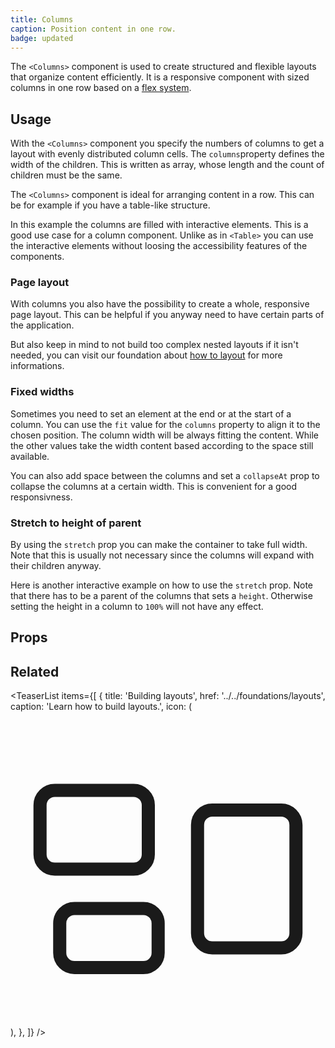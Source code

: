 ```yaml
---
title: Columns
caption: Position content in one row.
badge: updated
---
```


The `<Columns>` component is used to create structured and flexible layouts that organize content efficiently. It is a responsive component with sized columns in one row based on a [flex system](https://developer.mozilla.org/en-US/docs/Learn/CSS/CSS_layout/Flexbox).

## Usage

With the `<Columns>` component you specify the numbers of columns to get a layout with evenly distributed column cells. The `columns`property defines the width of the children. This is written as array, whose length and the count of children must be the same.

The `<Columns>` component is ideal for arranging content in a row. This can be for example if you have a table-like structure.

In this example the columns are filled with interactive elements. This is a good use case for a column component. Unlike as in `<Table>` you can use the interactive elements without loosing the accessibility features of the components.

<ComponentDemo file="./table-layout-columns.demo.tsx" />

### Page layout

With columns you also have the possibility to create a whole, responsive page layout. This can be helpful if you anyway need to have certain parts of the application.

But also keep in mind to not build too complex nested layouts if it isn't needed, you can visit our foundation about [how to layout](/foundations/layouts) for more informations.

<ComponentDemo file="./layout-columns.demo.tsx" />

### Fixed widths

Sometimes you need to set an element at the end or at the start of a column. You can use the `fit` value for the `columns` property to align it to the chosen position. The column width will be always fitting the content. While the other values take the width content based according to the space still available.

<ComponentDemo file="./fit-width-columns.demo.tsx" />

You can also add space between the columns and set a `collapseAt` prop to collapse the columns at a certain width. This is convenient for a good responsivness.

### Stretch to height of parent

By using the `stretch` prop you can make the container to take full width. Note that this is usually not necessary since the columns will expand with their children anyway.

<ComponentDemo file="./stretch-columns.demo.tsx" />

Here is another interactive example on how to use the `stretch` prop. Note that there has to be a parent of the columns that sets a `height`. Otherwise setting the height in a column to `100%` will not have any effect.

<ComponentDemo file="./stretch-columns-switch.demo.tsx" />

## Props

<StorybookHintMessage component={title} />

<PropsTable component={title} />

## Related

<TeaserList
  items={[
    {
      title: 'Building layouts',
      href: '../../foundations/layouts',
      caption: 'Learn how to build layouts.',
      icon: (
        <svg
          xmlns="http://www.w3.org/2000/svg"
          fill="none"
          viewBox="0 0 24 24"
          strokeWidth={1.5}
          stroke="currentColor"
          className="size-6"
        >
          <path
            strokeLinecap="round"
            strokeLinejoin="round"
            d="M2.25 7.125C2.25 6.504 2.754 6 3.375 6h6c.621 0 1.125.504 1.125 1.125v3.75c0 .621-.504 1.125-1.125 1.125h-6a1.125 1.125 0 0 1-1.125-1.125v-3.75ZM14.25 8.625c0-.621.504-1.125 1.125-1.125h5.25c.621 0 1.125.504 1.125 1.125v8.25c0 .621-.504 1.125-1.125 1.125h-5.25a1.125 1.125 0 0 1-1.125-1.125v-8.25ZM3.75 16.125c0-.621.504-1.125 1.125-1.125h5.25c.621 0 1.125.504 1.125 1.125v2.25c0 .621-.504 1.125-1.125 1.125h-5.25a1.125 1.125 0 0 1-1.125-1.125v-2.25Z"
          />
        </svg>
      ),
    },
  ]}
/>
